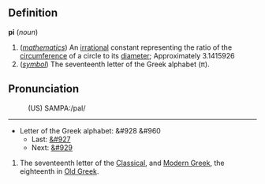 ==Definition==

<b>pi</b> (<i>noun</i>)
# (<i>[[mathematics]]</i>) An [[irrational]] constant representing the ratio of the [[circumference]] of a circle to its [[diameter]]; Approximately 3.1415926
# (<i>[[symbol]]</i>) The seventeenth letter of the Greek alphabet (&pi;).

==Pronunciation==
:(US) SAMPA:/paI/

----

*Letter of the Greek alphabet: &#928 &#960
**Last: [[omicron|&#927]]
**Next: [[rho|&#929]]

#The seventeenth letter of the [[en:Classical Greek|Classical]], and [[en:Modern Greek|Modern Greek]], the eighteenth in [[en:Old Greek|Old Greek]].